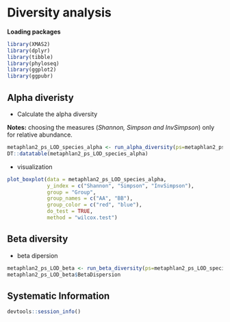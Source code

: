# Diversity analysis

**Loading packages**

```r
library(XMAS2)
library(dplyr)
library(tibble)
library(phyloseq)
library(ggplot2)
library(ggpubr)
```

## Alpha diveristy

* Calculate the alpha diversity 

**Notes:** choosing the measures (*Shannon, Simpson and InvSimpson*) only for relative abundance. 
```r
metaphlan2_ps_LOD_species_alpha <- run_alpha_diversity(ps=metaphlan2_ps_LOD_species, measures = c("Shannon", "Simpson", "InvSimpson"))
DT::datatable(metaphlan2_ps_LOD_species_alpha)
```

* visualization
```r
plot_boxplot(data = metaphlan2_ps_LOD_species_alpha,
             y_index = c("Shannon", "Simpson", "InvSimpson"),
             group = "Group",
             group_names = c("AA", "BB"),
             group_color = c("red", "blue"),
             do_test = TRUE,
             method = "wilcox.test")
```


## Beta diversity

* beta dipersion
```r
metaphlan2_ps_LOD_beta <- run_beta_diversity(ps=metaphlan2_ps_LOD_species, method = "bray", group = "Group")
metaphlan2_ps_LOD_beta$BetaDispersion
```


## Systematic Information
```r
devtools::session_info()
```